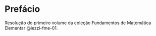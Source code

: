 # Prefácio {.unnumbered}

Resolução do primeiro volume da coleção Fundamentos de Matemática Elementar @iezzi-fme-01.
